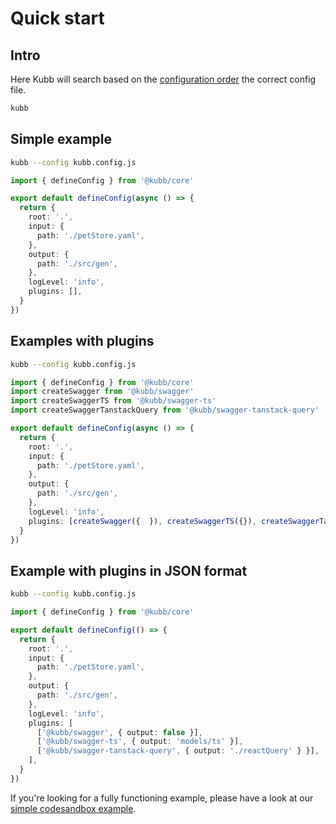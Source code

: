 
# Quick start

## Intro
Here Kubb will search based on the [configuration order](/docs/configuration/configuration) the correct config file.
 ```bash filename="cli" copy
kubb
```

## Simple example
 ```bash filename="cli" copy
kubb --config kubb.config.js
```

```typescript filename="kubb.config.js" copy
import { defineConfig } from '@kubb/core'

export default defineConfig(async () => {
  return {
    root: '.',
    input: {
      path: './petStore.yaml',
    },
    output: {
      path: './src/gen',
    },
    logLevel: 'info',
    plugins: [],
  }
})
```


## Examples with plugins
 ```bash filename="cli" copy
kubb --config kubb.config.js
```

```typescript filename="kubb.config.js" copy
import { defineConfig } from '@kubb/core'
import createSwagger from '@kubb/swagger'
import createSwaggerTS from '@kubb/swagger-ts'
import createSwaggerTanstackQuery from '@kubb/swagger-tanstack-query'

export default defineConfig(async () => {
  return {
    root: '.',
    input: {
      path: './petStore.yaml',
    },
    output: {
      path: './src/gen',
    },
    logLevel: 'info',
    plugins: [createSwagger({  }), createSwaggerTS({}), createSwaggerTanstackQuery({})],
  }
})
```

## Example with plugins in JSON format
 ```bash filename="cli" copy
kubb --config kubb.config.js
```

```typescript filename="kubb.config.js" copy
import { defineConfig } from '@kubb/core'

export default defineConfig(() => {
  return {
    root: '.',
    input: {
      path: './petStore.yaml',
    },
    output: {
      path: './src/gen',
    },
    logLevel: 'info',
    plugins: [
      ['@kubb/swagger', { output: false }],
      ['@kubb/swagger-ts', { output: 'models/ts' }],
      ['@kubb/swagger-tanstack-query', { output: './reactQuery' } }],
    ],
  }
})
```

If you're looking for a fully functioning example, please have a look at our [simple codesandbox example](https://codesandbox.io/s/github/kubb-project/kubb/tree/main/examples/simple).
